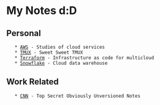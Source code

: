 = My Notes d:D =

== Personal ==
    * [[AWS/index|AWS]] - Studies of cloud services
    * [[TMUX]] - Sweet Sweet TMUX
    * [[Terraform]] - Infrastructure as code for multicloud
    * [[Snowflake/index|Snowflake]] - Cloud data warehouse

== Work Related ==
    * [[CNN/index|CNN]] - Top Secret Obviously Unversioned Notes
